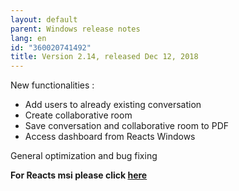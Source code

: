 ```yaml
---
layout: default
parent: Windows release notes
lang: en
id: "360020741492"
title: Version 2.14, released Dec 12, 2018
---
```

New functionalities :

*   Add users to already existing conversation
*   Create collaborative room
*   Save conversation and collaborative room to PDF
*   Access dashboard from Reacts Windows

General optimization and bug fixing

**For Reacts msi please click [here](https://reacts.com/install/2.14.1.0/reacts.msi)**


